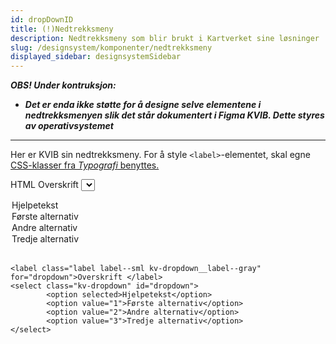 ```yaml
---
id: dropDownID
title: (!)Nedtrekksmeny
description: Nedtrekksmeny som blir brukt i Kartverket sine løsninger
slug: /designsystem/komponenter/nedtrekksmeny
displayed_sidebar: designsystemSidebar
---
```


***OBS! Under kontruksjon:***
- ***Det er enda ikke støtte for å designe selve elementene i nedtrekksmenyen slik det står dokumentert i Figma KVIB. Dette styres av operativsystemet***
***

Her er KVIB sin nedtrekksmeny.
For å style <code><label\></code>-elementet, skal egne [CSS-klasser fra _Typografi_ benyttes.](../designTokens/typography.mdx#label)

HTML
<label class="label label--sml kv-dropdown__label--gray" for="dropdown">Overskrift </label>
<select class="kv-dropdown" id="dropdown">
  <option selected>Hjelpetekst</option>
  <option value="1">Første alternativ</option>
  <option value="2">Andre alternativ</option>
  <option value="3">Tredje alternativ</option>
</select>
<br/>

```markup
<label class="label label--sml kv-dropdown__label--gray" for="dropdown">Overskrift </label>
<select class="kv-dropdown" id="dropdown">
        <option selected>Hjelpetekst</option>
        <option value="1">Første alternativ</option>
        <option value="2">Andre alternativ</option>
        <option value="3">Tredje alternativ</option>
</select>
```





